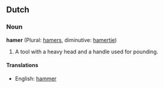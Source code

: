 ==Dutch==
===Noun===
'''hamer''' (Plural: [[hamers]], diminutive: [[hamertje]])

#A tool with a heavy head and a handle used for pounding.

====Translations====
*English: [[hammer]]